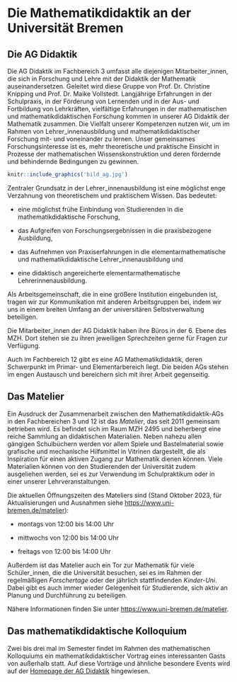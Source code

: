 # Die Mathematikdidaktik an der Universität Bremen

Die AG Didaktik
---------------

Die AG Didaktik im Fachbereich 3 umfasst alle diejenigen
Mitarbeiter\_innen, die sich in Forschung und Lehre mit der Didaktik der
Mathematik auseinandersetzen. Geleitet wird diese Gruppe von Prof. Dr. Christine Knipping und Prof. Dr. Maike Vollstedt. Langjährige Erfahrungen in der Schulpraxis, in der Förderung
von Lernenden und in der Aus- und Fortbildung von Lehrkräften,
vielfältige Erfahrungen in der mathematischen und mathematikdidaktischen
Forschung kommen in unserer AG Didaktik der Mathematik zusammen. Die
Vielfalt unserer Kompetenzen nutzen wir, um im Rahmen von
Lehrer\_innenausbildung und mathematikdidaktischer Forschung mit- und
voneinander zu lernen. Unser gemeinsames Forschungsinteresse ist es,
mehr theoretische und praktische Einsicht in Prozesse der mathematischen
Wissenskonstruktion und deren fördernde und behindernde Bedingungen zu
gewinnen.

```r
knitr::include_graphics('bild_ag.jpg')
```

Zentraler Grundsatz in der Lehrer\_innenausbildung ist eine möglichst
enge Verzahnung von theoretischem und praktischem Wissen. Das bedeutet:

-   eine möglichst frühe Einbindung von Studierenden in die
    mathematikdidaktische Forschung,

-   das Aufgreifen von Forschungsergebnissen in die praxisbezogene
    Ausbildung,

-   das Aufnehmen von Praxiserfahrungen in die elementarmathematische
    und mathematikdidaktische Lehrer\_innenausbildung und

-   eine didaktisch angereicherte
    elementarmathematische Lehrerinnenausbildung.

Als Arbeitsgemeinschaft, die in eine größere Institution eingebunden
ist, tragen wir zur Kommunikation mit anderen Arbeitsgruppen bei, indem
wir uns in einem breiten Umfang an der universitären Selbstverwaltung
beteiligen.

Die Mitarbeiter\_innen der AG Didaktik haben ihre Büros in der 6. Ebene
des MZH. Dort stehen sie zu ihren jeweiligen Sprechzeiten gerne für
Fragen zur Verfügung.

Auch im Fachbereich 12 gibt es eine AG Mathematikdidaktik, deren
Schwerpunkt im Primar- und Elementarbereich liegt. Die beiden AGs stehen
im engen Austausch und bereichern sich mit ihrer Arbeit gegenseitig.

Das Matelier
------------

Ein Ausdruck der Zusammenarbeit zwischen den Mathematikdidaktik-AGs in den Fachbereichen 3 und 12 ist das *Matelier*, das seit 2011 gemeinsam betrieben wird. Es befindet sich im Raum MZH 2495 und beherbergt eine reiche Sammlung an didaktischen Materialien. Neben nahezu allen gängigen Schulbüchern werden vor allem Spiele und Bastelmaterial sowie grafische und mechanische Hilfsmittel in Vitrinen dargestellt, die als Inspiration für einen aktiven Zugang zur Mathematik dienen können. Viele Materialien können von den Studierenden der Universität zudem ausgeliehen werden, sei es zur Verwendung im Schulpraktikum oder in einer unserer Lehrveranstaltungen.

Die aktuellen Öffnungszeiten des Mateliers sind (Stand Oktober 2023, für Aktualisierungen und Ausnahmen siehe [https://www.uni-bremen.de/matelier](https://www.uni-bremen.de/matelier)):

-   montags von 12:00 bis 14:00 Uhr

-   mittwochs von 12:00 bis 14:00 Uhr

-   freitags von 12:00 bis 14:00 Uhr

Außerdem ist das Matelier auch ein Tor zur Mathematik für viele Schüler\_innen, die die Universität besuchen, sei es im Rahmen der regelmäßigen *Forschertage* oder der jährlich stattfindenden *Kinder-Uni*. Dabei gibt es auch immer wieder Gelegenheit für Studierende, sich aktiv an Planung und Durchführung zu beteiligen.

Nähere Informationen finden Sie unter [https://www.uni-bremen.de/matelier](https://www.uni-bremen.de/matelier).

Das mathematikdidaktische Kolloquium
------------------------------------

Zwei bis drei mal im Semester findet im Rahmen des mathematischen Kolloquiums ein mathematikdidaktischer Vortrag eines interessanten Gasts von außerhalb statt. Auf diese Vorträge und ähnliche besondere Events wird auf der [Homepage der AG Didaktik](http://www.math.uni-bremen.de/didaktik/) hingewiesen.
